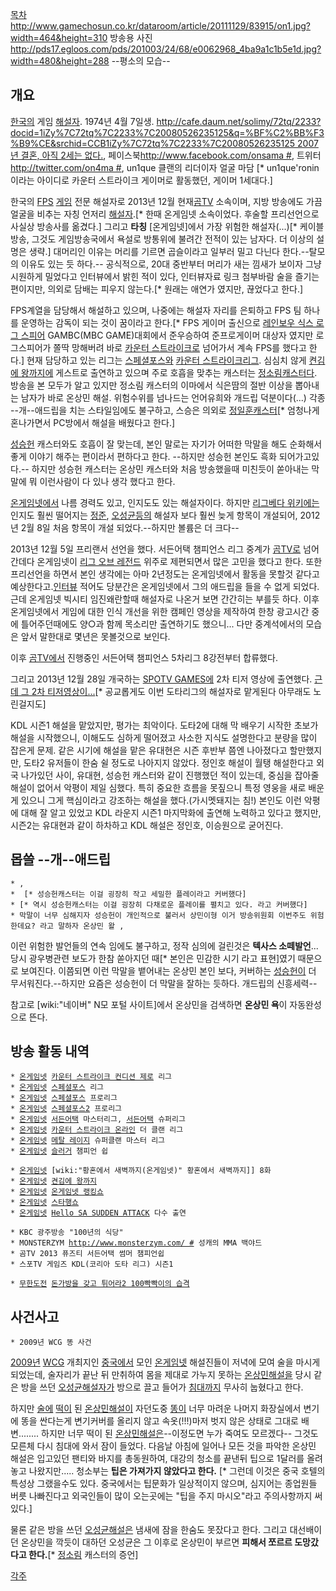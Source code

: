 [[목차]]
http://www.gamechosun.co.kr/dataroom/article/20111129/83915/on1.jpg?width=464&height=310
방송용 사진
http://pds17.egloos.com/pds/201003/24/68/e0062968_4ba9a1c1b5e1d.jpg?width=480&height=288
--평소의 모습--

== 개요 ==
[[한국]]의 게임 [[해설자]].
1974년 4월 7일생. 
[[http://cafe.daum.net/solimy/72tq/2233?docid=1iZy%7C72tq%7C2233%7C20080526235125&q=%BF%C2%BB%F3%B9%CE&srchid=CCB1iZy%7C72tq%7C2233%7C20080526235125 2007년 결혼, 아직 2세는 없다.]], 페이스북[[http://www.facebook.com/onsama #]],  트위터 [[http://twitter.com/on4ma #]], 
un1que 클랜의 리더이자 얼굴 마담 [* un1que'ronin 이라는 아이디로 카운터 스트라이크 게이머로 활동했던, 게이머 1세대다.]

한국의 [[FPS]] [[게임]] 전문 해설자로 2013년 12월 현재[[곰TV]] 소속이며, 지방 방송에도 가끔 얼굴을 비추는 자칭 언저리 [[해설자]].[* 한때 온게임넷 소속이었다. 후술할 프리선언으로 사실상 방송사를 옮겼다.] 그리고 '''타칭''' [온게임넷]에서 가장 위험한 해설자(...)[* 케이블 방송, 그것도 게임방송국에서 욕설로 방통위에 불려간 전적이 있는 남자다. 더 이상의 설명은 생략.] 대머리인 이유는 머리를 기르면 곱슬이라고 일부러 밀고 다닌다 한다.--탈모의 이유도 있는 듯 하다.-- 공식적으로, 20대 중반부터 머리가 새는 낌새가 보이자 그냥 시원하게 밀었다고 인터뷰에서 밝힌 적이 있다, 인터뷰자료 링크 첨부바람
술을 즐기는 편이지만, 의외로 담배는 피우지 않는다.[* 원래는 애연가 였지만, 끊었다고 한다.]

FPS계열을 담당해서 해설하고 있으며, 나중에는 해설자 자리를 은퇴하고 FPS 팀 하나를 운영하는 감독이 되는 것이 꿈이라고 한다.[* FPS 게이머 출신으로 [[레인보우 식스 로그 스피어]] GAMBC(MBC GAME)대회에서 준우승하여 준프로게이머 대상자 였지만 로그스피어가 쫄딱 망해버려 바로 [[카운터 스트라이크]]로 넘어가서 계속 FPS를 했다고 한다.] 현재 담당하고 있는 리그는 [[스페셜포스]]와 [[카운터 스트라이크]]리그. 심심치 않게 [[켠김에 왕까지]]에 게스트로 출연하고 있으며 주로 호흡을 맞추는 캐스터는 [[정소림]]캐스터다. 방송을 본 모두가 알고 있지만 정소림 캐스터의 이마에서 식은땀의 절반 이상을 뽑아내는 남자가 바로 온상민 해설. 위험수위를 넘나드는 언어유희와 개드립 덕분이다(...)
각종 --개--애드립을 치는 스타일임에도 불구하고, 스승은 의외로 [[정일훈]]캐스터[* 엄청나게 혼나가면서 PC방에서 해설을 배웠다고 한다.]

[[성승헌]] 캐스터와도 호흡이 잘 맞는데, 본인 말로는 자기가 어떠한 막말을 해도 순화해서 좋게 이야기 해주는 편이라서 편하다고 한다. --하지만 성승헌 본인도 흑화 되어가고있다.-- 하지만 성승헌 캐스터는 온상민 캐스터와 처음 방송했을때 미친듯이 쏟아내는 막말에 뭐 이런사람이 다 있나 생각 했다고 한다.

[[온게임넷]]에서 나름 경력도 있고, 인지도도 있는 해설자이다. 하지만 [[리그베다 위키]]에는 인지도 훨씬 떨어지는 [[정준]], [[오성균]]등의 해설자 보다 훨씬 늦게 항목이 개설되어, 2012년 2월 8일 처음 항목이 개설 되었다.--하지만 볼륨은 더 크다--

2013년 12월 5일 프리랜서 선언을 했다. 서든어택 챔피언스 리그 중계가 [[곰TV]]로 넘어간데다 온게임넷이 [[리그 오브 레전드]] 위주로 제편되면서 많은 고민을 했다고 한다. 또한 프리선언을 하면서 본인 생각에는 아마 2년정도는 온게임넷에서 활동을 못할것 같다고 예상한다고.[http://www.fomos.kr/board/board.php?mode=read&keyno=137374&db=interview 인터뷰] 적어도 당분간은 온게임넷에서 그의 애드립을 들을 수 없게 되었다. 근데 온게임넷 빅시티 임진왜란할때 해설자로 나온거 보면 간간히는 부를듯 하다. 이후 온게임넷에서 게임에 대한 인식 개선을 위한 캠페인 영상을 제작하여 한창 광고시간 중에 틀어주던때에도 양○과 함께 목소리만 출연하기도 했으니... 다만 중계석에서의 모습은 앞서 말한대로 몇년은 못볼것으로 보인다.

이후 [[곰TV]]에서 진행중인 서든어택 챔피언스 5차리그 8강전부터 합류했다.

그리고 2013년 12월 28일 개국하는 [[SPOTV GAMES]]에 2차 티저 영상에 출연했다. [http://youtu.be/8akvQ8OOuIA 근데 그 2차 티저영상이...][* 공교롭게도 이번 도타리그의 해설자로 맡게된다 아무래도 노린걸지도]

KDL 시즌1 해설을 맡았지만, 평가는 최악이다. 도타2에 대해 막 배우기 시작한 초보가 해설을 시작했으니, 이해도도 심하게 떨어졌고 사소한 지식도 설명한다고 분량을 많이 잡은게 문제. 같은 시기에 해설을 맡은 유대현은 시즌 후반부 쯤엔 나아졌다고 할만했지만, 도타2 유저들이 한숨 쉴 정도로 나아지지 않았다. 정인호 해설이 월탱 해설한다고 외국 나가있던 사이, 유대현, 성승헌 캐스터와 같이 진행했던 적이 있는데, 중심을 잡아줄 해설이 없어서 악평이 제일 심했다. 특히 중요한 흐름을 못짚으니 특정 영웅을 새로 배운게 있으니 그게 핵심이라고 강조하는 해설을 했다.(가시멧돼지는 침!)
본인도 이런 악평에 대해 잘 알고 있었고 KDL 라운지 시즌1 마지막화에 출연해 노력하고 있다고 했지만, 시즌2는 유대현과 같이 하차하고 KDL 해설은 정인호, 이승원으로 굳어진다.
== 몹쓸 --개--애드립 ==
 * {{{#red '''자꾸 이런식으로 나오시면 게 "씨"판에 올려버리겠다.'''}}}, 
 * {{{#red '''이런 수정과위에 [잣]같은'''}}} [* 성승헌캐스터는 이걸 굉장히 작고 세밀한 플레이라고 커버했다]
 * {{{#red '''아 이런 조카 18색 크레파스 같은 경우'''(...)}}}[* 역시 성승헌캐스터는 이걸 굉장히 다채로운 플레이를 펼치고 있다. 라고 커버했다]
 * 막말이 너무 심해지자 성승헌이 개인적으로 불러서 상민이형 이거 방송위원회 이번주도 위험한데요? 라고 말하자 온상민 왈 {{{#red '''안봐.. 이거.. 보면 이야기해 내가 미안하다고 할께!!!'''}}}, 

이런 위험한 발언들의 연속 임에도 불구하고, 정작 심의에 걸린것은 '''텍사스 소떼발언'''...
당시 광우병관련 보도가 한참 쏟아지던 때[* 본인은 민감한 시기 라고 표현]였기 때문으로 보여진다.
이쯤되면 이런 막말을 뱉어내는 온상민 본인 보다, 커버하는 [[성승헌]]이 더 무서워진다.--하지만 요즘은 성승헌이 더 막말을 잘하는 듯하다. 개드립의 신흥세력--

참고로 [wiki:"네이버" N모 포털 사이트]에서 온상민을 검색하면 '''온상민 욕'''이 자동완성으로 뜬다.
== 방송 활동 내역 ==
 * [[온게임넷]] [[카운터 스트라이크 컨디션 제로]] 리그
 * [[온게임넷]] [[스페셜포스]] 리그
 * [[온게임넷]] [[스페셜포스]] 프로리그
 * [[온게임넷]] [[스페셜포스2]] 프로리그
 * [[온게임넷]] [[서든어택]] 마스터리그, [[서든어택]] 슈퍼리그
 * [[온게임넷]] [[카운터 스트라이크 온라인]] 더 클랜 리그
 * [[온게임넷]] [[메탈 레이지]] 슈퍼클랜 마스터 리그
 * [[온게임넷]] [[슬러거]] 챔피언 쉽

 * [[온게임넷]] [wiki:"황혼에서 새벽까지(온게임넷)" 황혼에서 새벽까지]] 8화
 * [[온게임넷]] [[켠김에 왕까지]] 
 * [[온게임넷]] [[온게임넷 랭킹쇼]] 
 * [[온게임넷]] [[스타행쇼]] 
 * [[온게임넷]] [[Hello SA SUDDEN ATTACK]] 다수 출연

 * KBC 광주방송 "100년의 식당"
 * MONSTERZYM [[http://www.monsterzym.com/ #]] 성캐의 MMA 백야드
 * 곰TV 2013 퓨즈티 서든어택 썸머 챔피언쉽
 * 스포TV 게임즈 KDL(코리아 도타 리그) 시즌1

 * [[무한도전]] [[돈가방을 갖고 튀어라2 100빡빡이의 습격]]

== 사건사고 ==
 * 2009년 WCG 똥 사건
[[2009년]] [[WCG]] 개최지인 [[중국]]에서 모인 [[온게임넷]] 해설진들이 저녁에 모여 술을 마시게 되었는데, 술자리가 끝난 뒤 만취하여 몸을 제대로 가누지 못하는 [[온상민]]해설을 당시 같은 방을 쓰던 [[오성균]]해설자가 방으로 끌고 들어가 [[침대]]까지 무사히 눕혔다고 한다.

하지만 [[술]]에 [[떡]]이 된 [[온상민]]해설이 자던도중 [[똥]]이 너무 마려운 나머지 화장실에서 변기에 똥을 싼다는게 변기커버를 올리지 않고 속옷(!!!)마저 벗지 않은 상태로 그대로 배변........ 하지만 너무 떡이 된 [[온상민]]해설은--이정도면 누가 죽여도 모르겠다-- 그것도 모른체 다시 침대에 와서 잠이 들었다. 다음날 아침에 일어나 모든 것을 파악한 온상민 해설은 입고있던 팬티와 바지를 총동원하여, 대강의 청소를 끝낸뒤 팁으로 1달러를 올려놓고 나왔지만..... 청소부는 '''팁은 가져가지 않았다고 한다.''' [* 그런데 이것은 중국 호텔의 특성상 그랬을수도 있다. 중국에서는 팁문화가 일상적이지 않으며, 심지어는 종업원들 버릇 나빠진다고 외국인들이 많이 오는곳에는 "팁을 주지 마시오"라고 주의사항까지 써있다.]

물론 같은 방을 쓰던 [[오성균]]해설은 냄새에 잠을 한숨도 못잤다고 한다. 그리고 대선배이던 온상민을 깍듯이 대하던 오성균은 그 이후로 온상민이 부르면 '''피해서 쪼르르 도망갔다고 한다.'''[* [[정소림]] 캐스터의 증언]

[[각주]]
